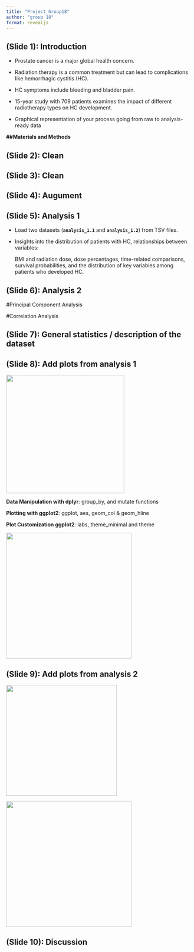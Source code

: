 ```yaml
---
title: "Project_Group18"
author: "group 18"
format: revealjs
---
```


## (Slide 1): Introduction

-   Prostate cancer is a major global health concern.

-   Radiation therapy is a common treatment but can lead to complications like hemorrhagic cystitis (HC).

-   HC symptoms include bleeding and bladder pain.

-   15-year study with 709 patients examines the impact of different radiotherapy types on HC development.

-   Graphical representation of your process going from raw to analysis-ready data

**##Materials and Methods**

## (Slide 2): Clean

## (Slide 3): Clean

## (Slide 4): Augument

## (Slide 5): Analysis 1

-   Load two datasets (**`analysis_1.1`** and **`analysis_1.2`**) from TSV files.

-   Insights into the distribution of patients with HC, relationships between variables:

    BMI and radiation dose, dose percentages, time-related comparisons, survival probabilities, and the distribution of key variables among patients who developed HC.

## (Slide 6): Analysis 2

#Principal Component Analysis

#Correlation Analysis

## (Slide 7): General statistics / description of the dataset

## (Slide 8): Add plots from analysis 1

![](images/key_plot_1.9-01.png){fig-align="right" width="320"}

**Data Manipulation with dplyr**: group_by, and mutate functions

**Plotting with ggplot2**: ggplot, aes, geom_col & geom_hline

**Plot Customization ggplot2**: labs, theme_minimal and theme

![](images/key_plot_1.8-01.png){fig-align="right" width="340"}

## (Slide 9): Add plots from analysis 2

![](images/key_plot_2.1.png){fig-align="left" width="300"}

![](images/key_plot_2.3.png){fig-align="right" width="340"}

## **(Slide 10): Discussion**
